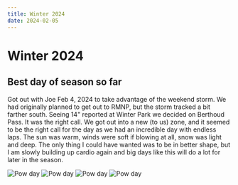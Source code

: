 ---
title: Winter 2024
date: 2024-02-05
---

# Winter 2024

## Best day of season so far

Got out with Joe Feb 4, 2024 to take advantage of the weekend storm. We had originally planned to get out to RMNP, but the storm tracked a bit farther south. Seeing 14" reported at Winter Park we decided on Berthoud Pass. It was the right call. We got out into a new (to us) zone, and it seemed to be the right call for the day as we had an incredible day with endless laps. The sun was warm, winds were soft if blowing at all, snow was light and deep. The only thing I could have wanted was to be in better shape, but I am slowly building up cardio again and big days like this will do a lot for later in the season.

<Image src={berth1} className={styles.image} alt="Pow day" />
<Image src={berth2} className={styles.image} alt="Pow day" />
<Image src={berth3} className={styles.image} alt="Pow day" />
<Image src={berth4} className={styles.image} alt="Pow day" />






